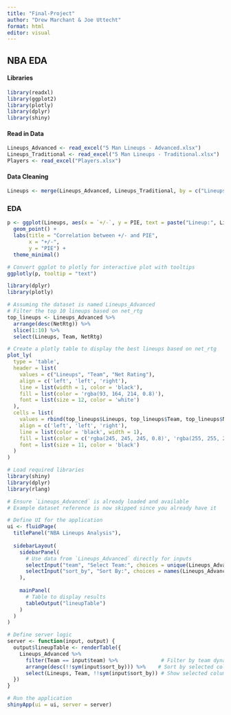 ```yaml
---
title: "Final-Project"
author: "Drew Marchant & Joe Uttecht"
format: html
editor: visual
---
```


## NBA EDA

#### Libraries

```r
library(readxl)
library(ggplot2)
library(plotly)
library(dplyr)
library(shiny)
```

#### Read in Data

```r
Lineups_Advanced <- read_excel("5 Man Lineups - Advanced.xlsx")
Lineups_Traditional <- read_excel("5 Man Lineups - Traditional.xlsx")
Players <- read_excel("Players.xlsx")
```

#### Data Cleaning

```r
Lineups <- merge(Lineups_Advanced, Lineups_Traditional, by = c("Lineups", "Team", "GP", "Min"))

```

### EDA

```r
p <- ggplot(Lineups, aes(x = `+/-`, y = PIE, text = paste("Lineup:", Lineups, "<br>+/-:", `+/-`, "<br>PIE:", PIE))) + 
  geom_point() + 
  labs(title = "Correlation between +/- and PIE", 
       x = "+/-", 
       y = "PIE") + 
  theme_minimal()

# Convert ggplot to plotly for interactive plot with tooltips
ggplotly(p, tooltip = "text")
```

```r
library(dplyr)
library(plotly)

# Assuming the dataset is named Lineups_Advanced
# Filter the top 10 lineups based on net_rtg
top_lineups <- Lineups_Advanced %>%
  arrange(desc(NetRtg)) %>%
  slice(1:10) %>%
  select(Lineups, Team, NetRtg)

# Create a plotly table to display the best lineups based on net_rtg
plot_ly(
  type = 'table',
  header = list(
    values = c("Lineups", "Team", "Net Rating"),
    align = c('left', 'left', 'right'),
    line = list(width = 1, color = 'black'),
    fill = list(color = 'rgba(93, 164, 214, 0.8)'),
    font = list(size = 12, color = 'white')
  ),
  cells = list(
    values = rbind(top_lineups$Lineups, top_lineups$Team, top_lineups$NetRtg),
    align = c('left', 'left', 'right'),
    line = list(color = 'black', width = 1),
    fill = list(color = c('rgba(245, 245, 245, 0.8)', 'rgba(255, 255, 255, 0.8)')),
    font = list(size = 11, color = 'black')
  )
)
```

```r
# Load required libraries
library(shiny)
library(dplyr)
library(rlang)

# Ensure `Lineups_Advanced` is already loaded and available
# Example dataset reference is now skipped since you already have it

# Define UI for the application
ui <- fluidPage(
  titlePanel("NBA Lineups Analysis"),
  
  sidebarLayout(
    sidebarPanel(
      # Use data from `Lineups_Advanced` directly for inputs
      selectInput("team", "Select Team:", choices = unique(Lineups_Advanced$Team)),
      selectInput("sort_by", "Sort By:", choices = names(Lineups_Advanced)[sapply(Lineups_Advanced, is.numeric)])
    ),
    
    mainPanel(
      # Table to display results
      tableOutput("lineupTable")
    )
  )
)

# Define server logic
server <- function(input, output) {
  output$lineupTable <- renderTable({
    Lineups_Advanced %>%
      filter(Team == input$team) %>%              # Filter by team dynamically
      arrange(desc(!!sym(input$sort_by))) %>%    # Sort by selected column dynamically
      select(Lineups, Team, !!sym(input$sort_by)) # Show selected columns
  })
}

# Run the application
shinyApp(ui = ui, server = server)

```
